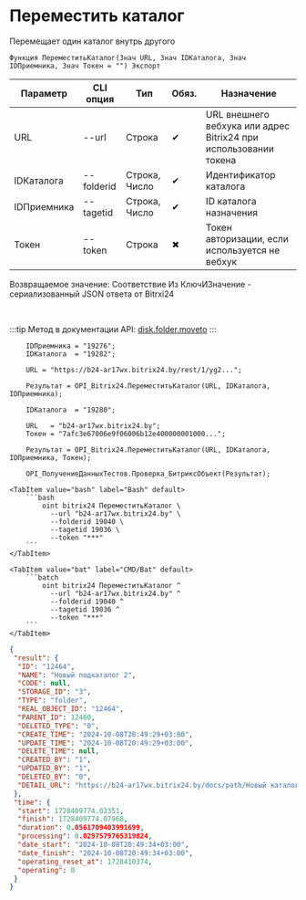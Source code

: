 ﻿---
sidebar_position: 4
---


# Переместить каталог
 Перемещает один каталог внутрь другого



`Функция ПереместитьКаталог(Знач URL, Знач IDКаталога, Знач IDПриемника, Знач Токен = "") Экспорт`

  | Параметр | CLI опция | Тип | Обяз. | Назначение |
  |-|-|-|-|-|
  | URL | --url | Строка | &#x2714; | URL внешнего вебхука или адрес Bitrix24 при использовании токена |
  | IDКаталога | --folderid | Строка, Число | &#x2714; | Идентификатор каталога |
  | IDПриемника | --tagetid | Строка, Число | &#x2714; | ID каталога назначения |
  | Токен | --token | Строка | &#x2716; | Токен авторизации, если используется не вебхук |

  
  Возвращаемое значение:   Соответствие Из КлючИЗначение - сериализованный JSON ответа от Bitrxi24

<br/>

:::tip
Метод в документации API: [disk.folder.moveto](https://dev.1c-bitrix.ru/rest_help/disk/folder/disk_folder_moveto.php)
:::
<br/>


```bsl title="Пример использования для 1С:Предприятие/OneScript"
    IDПриемника = "19276";
    IDКаталога  = "19282";

    URL = "https://b24-ar17wx.bitrix24.by/rest/1/yg2...";

    Результат = OPI_Bitrix24.ПереместитьКаталог(URL, IDКаталога, IDПриемника);

    IDКаталога  = "19280";

    URL   = "b24-ar17wx.bitrix24.by";
    Токен = "7afc3e67006e9f06006b12e400000001000...";

    Результат = OPI_Bitrix24.ПереместитьКаталог(URL, IDКаталога, IDПриемника, Токен);

    OPI_ПолучениеДанныхТестов.Проверка_БитриксОбъект(Результат);
```
    

 <Tabs>
  
    <TabItem value="bash" label="Bash" default>
        ```bash
            oint bitrix24 ПереместитьКаталог \
              --url "b24-ar17wx.bitrix24.by" \
              --folderid 19040 \
              --tagetid 19036 \
              --token "***"
        ```
    </TabItem>
  
    <TabItem value="bat" label="CMD/Bat" default>
        ```batch
            oint bitrix24 ПереместитьКаталог ^
              --url "b24-ar17wx.bitrix24.by" ^
              --folderid 19040 ^
              --tagetid 19036 ^
              --token "***"
        ```
    </TabItem>
</Tabs>


```json title="Результат"
{
 "result": {
  "ID": "12464",
  "NAME": "Новый подкаталог 2",
  "CODE": null,
  "STORAGE_ID": "3",
  "TYPE": "folder",
  "REAL_OBJECT_ID": "12464",
  "PARENT_ID": 12460,
  "DELETED_TYPE": "0",
  "CREATE_TIME": "2024-10-08T20:49:29+03:00",
  "UPDATE_TIME": "2024-10-08T20:49:29+03:00",
  "DELETE_TIME": null,
  "CREATED_BY": "1",
  "UPDATED_BY": "1",
  "DELETED_BY": "0",
  "DETAIL_URL": "https://b24-ar17wx.bitrix24.by/docs/path/Новый каталог 2/Новый подкаталог 2"
 },
 "time": {
  "start": 1728409774.02351,
  "finish": 1728409774.07968,
  "duration": 0.0561709403991699,
  "processing": 0.0297579765319824,
  "date_start": "2024-10-08T20:49:34+03:00",
  "date_finish": "2024-10-08T20:49:34+03:00",
  "operating_reset_at": 1728410374,
  "operating": 0
 }
}
```
